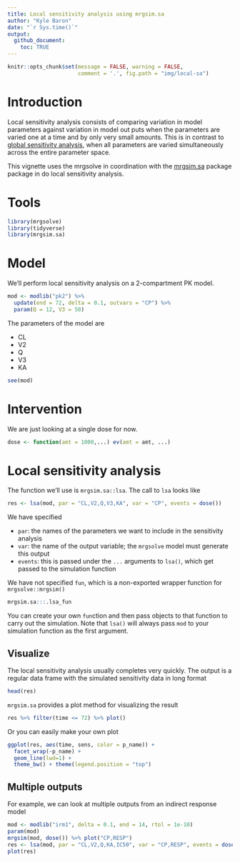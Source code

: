 ```yaml
---
title: Local sensitivity analysis using mrgsim.sa
author: "Kyle Baron"
date: "`r Sys.time()`"
output:
  github_document:
    toc: TRUE
---
```


```r
knitr::opts_chunk$set(message = FALSE, warning = FALSE, 
                      comment = '.', fig.path = "img/local-sa")
```

# Introduction 

Local sensitivity analysis consists of comparing variation in model parameters
against variation in model out puts when the parameters are varied one at a
time and by only very small amounts. This is in contrast to 
[global sensitivity analysis](global-sensobol.md), when all parameters are 
varied simultaneously across the entire parameter space. 

This vignette uses the mrgsolve in coordination with the 
[mrgsim.sa](https://cran.r-project.org/package=mrgsim.sa) package
package in do local sensitivity analysis.


# Tools
```r
library(mrgsolve)
library(tidyverse)
library(mrgsim.sa)
```

# Model

We'll perform local sensitivity analysis on a 2-compartment PK model.

```r
mod <- modlib("pk2") %>%
  update(end = 72, delta = 0.1, outvars = "CP") %>% 
  param(Q = 12, V3 = 50)
```

The parameters of the model are

- CL
- V2
- Q
- V3
- KA

```r
see(mod)
```

# Intervention

We are just looking at a single dose for now.

```r
dose <- function(amt = 1000,...) ev(amt = amt, ...)
```


# Local sensitivity analysis

The function we'll use is `mrgsim.sa::lsa`. The  call to `lsa` looks like

```r
res <- lsa(mod, par = "CL,V2,Q,V3,KA", var = "CP", events = dose())
```

We have specified 

- `par`: the names of the parameters we want to include in the sensitivity 
  analysis
- `var`: the name of the output variable; the `mrgsolve` model must generate 
  this output
- `events`: this is passed under the `...` arguments to `lsa()`, which 
  get passed to the simulation function

We have not specified `fun`, which is a non-exported wrapper function for 
`mrgsolve::mrgsim()`

```r
mrgsim.sa:::.lsa_fun
```

You can create your own `fun`ction and then pass objects to that function 
to carry out the simulation. Note that `lsa()` will always pass `mod`
to your simulation function as the first argument.

## Visualize

The local sensitivity analysis usually completes very quickly. The output 
is a regular data frame with the simulated sensitivity data in long 
format

```r
head(res)
```

`mrgsim.sa` provides a plot method for visualizing the result

```r
res %>% filter(time <= 72) %>% plot()
```

Or you can easily make your own plot

```r
ggplot(res, aes(time, sens, color = p_name)) + 
  facet_wrap(~p_name) + 
  geom_line(lwd=1) + 
  theme_bw() + theme(legend.position = "top")
```


## Multiple outputs

For example, we can look at multiple outputs from an indirect response model

```r
mod <- modlib("irm1", delta = 0.1, end = 14, rtol = 1e-10) 
param(mod)
mrgsim(mod, dose()) %>% plot("CP,RESP")
res <- lsa(mod, par = "CL,V2,Q,KA,IC50", var = "CP,RESP", events = dose())
plot(res)
```

